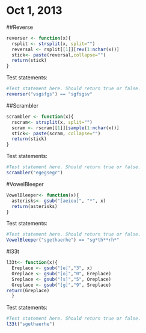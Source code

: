# Oct 1, 2013

##Reverse
```r
reverser <- function(x){
  rsplit <- strsplit(x, split="")
  reversal <- rsplit[[1]][rev(1:nchar(x))]
  stick<- paste(reversal,collapse="")
  return(stick)
}


```

Test statements:
```r
#Test statement here. Should return true or false. 
reverser("vsgsfgs") == "sgfsgsv"
```

##Scrambler
```r
scrambler <- function(x){
  rscram<- strsplit(x, split="")
  scram <- rscram[[1]][sample(1:nchar(x))]
  stick<- paste(scram, collapse="")
  return(stick)
}


```

Test statements:
```r
#Test statement here. Should return true or false. 
scrambler("egegsegr") 
```

#VowelBleeper
```r
VowelBleeper<- function(x){
  asterisks<- gsub("[aeiou]", "*", x)
  return(asterisks)
}
```
Test statements:
```r
#Test statement here. Should return true or false. 
VowelBleeper("sgethaerhe") == "sg*th**rh*"
```

#l33t
```r
l33t<- function(x){
  Ereplace <- gsub("[e]","3", x)
  Oreplace <- gsub("[o]","0", Ereplace)
  Sreplace <- gsub("[s]","5", Oreplace)
  Greplace <- gsub("[g]","9", Sreplace)
return(Greplace)
  }
```
Test statements:
```r
#Test statement here. Should return true or false. 
l33t("sgethaerhe")
```

